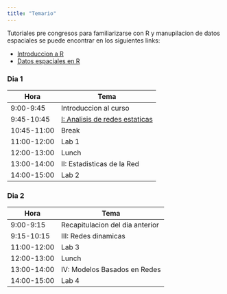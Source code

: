 ```yaml
---
title: "Temario"
---
```



Tutoriales pre congresos para familiarizarse con R y manupilacion de datos espaciales se puede encontrar en los siguientes links:  

  - [Introduccion a R](Pre_Workshop/Intro_a_R.html)
  - [Datos espaciales en R](Pre_Workshop/Espacial_Intro.html)



### Dia 1
|Hora       |Tema                                         |
|-----------|---------------------------------------------|
|9:00-9:45  |Introduccion al curso                        |
|9:45-10:45 |[I: Analisis de redes estaticas](Part_I.html)|
|10:45-11:00|Break                                        |
|11:00-12:00|Lab 1                                        |
|12:00-13:00|Lunch                                        |
|13:00-14:00|II: Estadisticas de la Red                   |
|14:00-15:00|Lab 2                                        |

### Dia 2

|Hora       |Tema                               |
|-----------|-----------------------------------|
|9:00-9:15  |Recapitulacion del dia anterior    |
|9:15-10:15 |III: Redes dinamicas               |
|11:00-12:00|Lab 3                              |
|12:00-13:00|Lunch                              |
|13:00-14:00|IV: Modelos Basados en Redes       |
|14:00-15:00|Lab 4                              |



